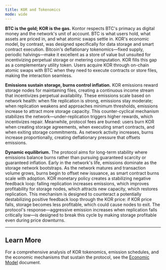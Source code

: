 ```yaml
---
title: KOR and Tokenomics
mode: wide
---
```


**BTC is the gold; KOR is the gas.** Kontor respects BTC's primacy as digital money and the network's unit of account. BTC is what users hold, what assets are priced in, and what atomic swaps settle in. KOR's economic model, by contrast, was designed specifically for data storage and smart contract execution. Bitcoin's deflationary tokenomics—fixed supply, periodic halvings—make it excellent as a store of value but unsuited for incentivizing perpetual storage or metering computation. KOR fills this gap as a complementary utility token. Users acquire KOR through on-chain atomic swaps with BTC when they need to execute contracts or store files, making the interaction seamless.

**Emissions sustain storage, burns control inflation.** KOR emissions reward storage nodes for maintaining files, creating a continuous income stream that incentivizes perpetual availability. These emissions scale based on network health: when file replication is strong, emissions stay moderate; when replication weakens and approaches minimum thresholds, emissions increase to attract more storage capacity. This counter-cyclical mechanism stabilizes the network—under-replication triggers higher rewards, which incentivizes repair. Meanwhile, protocol fees are burned: users burn KOR when creating storage agreements, when executing smart contracts, and when exiting storage commitments. As network activity increases, burns increase proportionally, creating deflationary pressure that offsets emissions.

**Dynamic equilibrium.** The protocol aims for long-term stability where emissions balance burns rather than pursuing guaranteed scarcity or guaranteed inflation. Early in the network's life, emissions dominate as the storage network bootstraps. As the network matures and transaction volume grows, burns begin to offset new issuance, as smart contract burns scale with adoption. KOR monetary policy creates a stabilizing negative feedback loop: falling replication increases emissions, which improves profitability for storage nodes, which attracts new capacity, which restores replication. This mechanism is designed to counteract a potentially destabilizing positive feedback loop through the KOR price: if KOR price falls, storage becomes less profitable, which could cause nodes to exit. The protocol's response—aggressive emission increases when replication falls critically low—is designed to break this cycle by making storage profitable even during price downturns.


---

## Learn More

For a comprehensive analysis of KOR tokenomics, emission schedules, and the economic mechanisms that sustain the protocol, see the [Economic Model](/docs/kontor/resources/economic-model) document.
